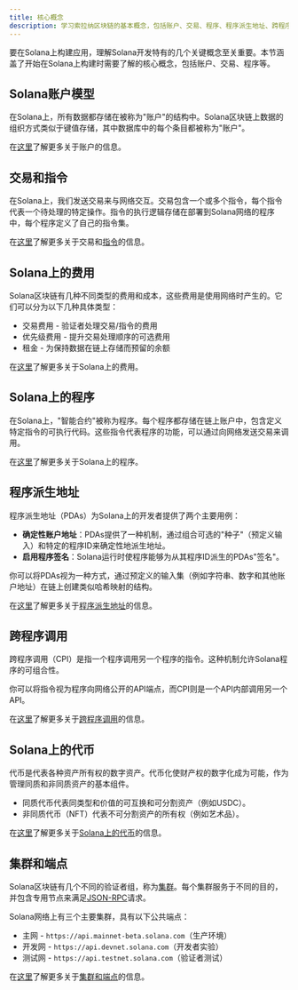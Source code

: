 ```yaml
---
title: 核心概念
description: 学习索拉纳区块链的基本概念，包括账户、交易、程序、程序派生地址、跨程序调用，以及代币在索拉纳上的运作方式。
---
```


要在Solana上构建应用，理解Solana开发特有的几个关键概念至关重要。本节涵盖了开始在Solana上构建时需要了解的核心概念，包括账户、交易、程序等。

## Solana账户模型

在Solana上，所有数据都存储在被称为"账户"的结构中。Solana区块链上数据的组织方式类似于键值存储，其中数据库中的每个条目都被称为"账户"。

在[这里](/docs/core/accounts)了解更多关于账户的信息。

## 交易和指令

在Solana上，我们发送交易来与网络交互。交易包含一个或多个指令，每个指令代表一个待处理的特定操作。指令的执行逻辑存储在部署到Solana网络的程序中，每个程序定义了自己的指令集。

在[这里](/docs/core/transactions)了解更多关于交易和[指令](/docs/core/transactions#instruction)的信息。

## Solana上的费用

Solana区块链有几种不同类型的费用和成本，这些费用是使用网络时产生的。它们可以分为以下几种具体类型：

- 交易费用 - 验证者处理交易/指令的费用
- 优先级费用 - 提升交易处理顺序的可选费用
- 租金 - 为保持数据在链上存储而预留的余额

在[这里](/docs/core/fees)了解更多关于Solana上的费用。

## Solana上的程序

在Solana上，"智能合约"被称为程序。每个程序都存储在链上账户中，包含定义特定指令的可执行代码。这些指令代表程序的功能，可以通过向网络发送交易来调用。

在[这里](/docs/core/programs)了解更多关于Solana上的程序。

## 程序派生地址

程序派生地址（PDAs）为Solana上的开发者提供了两个主要用例：

- **确定性账户地址**：PDAs提供了一种机制，通过组合可选的"种子"（预定义输入）和特定的程序ID来确定性地派生地址。
- **启用程序签名**：Solana运行时使程序能够为从其程序ID派生的PDAs"签名"。

你可以将PDAs视为一种方式，通过预定义的输入集（例如字符串、数字和其他账户地址）在链上创建类似哈希映射的结构。

在[这里](/docs/core/pda)了解更多关于[程序派生地址](/docs/core/pda)的信息。

## 跨程序调用

跨程序调用（CPI）是指一个程序调用另一个程序的指令。这种机制允许Solana程序的可组合性。

你可以将指令视为程序向网络公开的API端点，而CPI则是一个API内部调用另一个API。

在[这里](/docs/core/cpi)了解更多关于[跨程序调用](/docs/core/cpi)的信息。

## Solana上的代币

代币是代表各种资产所有权的数字资产。代币化使财产权的数字化成为可能，作为管理同质和非同质资产的基本组件。

- 同质代币代表同类型和价值的可互换和可分割资产（例如USDC）。
- 非同质代币（NFT）代表不可分割资产的所有权（例如艺术品）。

在[这里](/docs/core/tokens)了解更多关于[Solana上的代币](/docs/core/tokens)的信息。

## 集群和端点

Solana区块链有几个不同的验证者组，称为[集群](/docs/references/clusters)。每个集群服务于不同的目的，并包含专用节点来满足[JSON-RPC](/docs/rpc/)请求。

Solana网络上有三个主要集群，具有以下公共端点：

- 主网 - `https://api.mainnet-beta.solana.com`（生产环境）
- 开发网 - `https://api.devnet.solana.com`（开发者实验）
- 测试网 - `https://api.testnet.solana.com`（验证者测试）

在[这里](/docs/references/clusters)了解更多关于[集群和端点](/docs/references/clusters)的信息。
